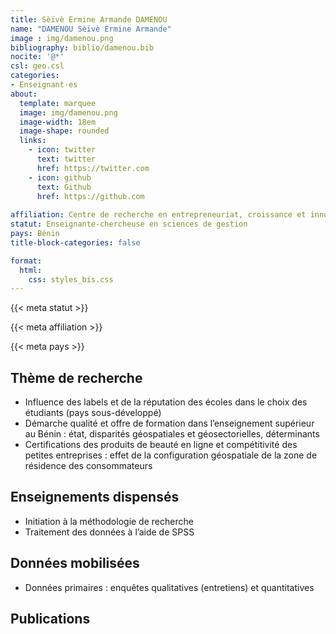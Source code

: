 ```yaml
---
title: Sèïvè Ermine Armande DAMENOU
name: "DAMENOU Sèïvè Ermine Armande"
image : img/damenou.png
bibliography: biblio/damenou.bib
nocite: '@*'
csl: geo.csl
categories: 
- Enseignant·es
about:
  template: marquee
  image: img/damenou.png
  image-width: 18em
  image-shape: rounded
  links:
    - icon: twitter
      text: twitter
      href: https://twitter.com
    - icon: github
      text: Github
      href: https://github.com
      
affiliation: Centre de recherche en entrepreneuriat, croissance et innovation (CRECI), Université de Parakou
statut: Enseignante-chercheuse en sciences de gestion
pays: Bénin
title-block-categories: false

format:
  html: 
    css: styles_bis.css
---
```


::: {#profil}
::: {#statut}
{{< meta statut >}}
:::

::: {#affiliation}
{{< meta affiliation >}}
:::

::: {#pays}
<i class="bi bi-globe2"></i> {{< meta pays >}}\
:::
:::

## <i class="bi bi-ui-checks-grid"></i> Thème de recherche

::: {#liste}
-   Influence des labels et de la réputation des écoles dans le choix des étudiants (pays sous-développé)
-   Démarche qualité et offre de formation dans l'enseignement supérieur au Bénin : état, disparités géospatiales et géosectorielles, déterminants
-   Certifications des produits de beauté en ligne et compétitivité des petites entreprises : effet de la configuration géospatiale de la zone de résidence des consommateurs
:::

## <i class="bi bi-person-video3"></i> Enseignements dispensés

<div>

-   Initiation à la méthodologie de recherche
-   Traitement des données à l'aide de SPSS

</div>

## <i class="bi bi-clipboard-data"></i> Données mobilisées

-   Données primaires : enquêtes qualitatives (entretiens) et quantitatives

## <i class="bi bi-file-earmark-text"></i> Publications

::: {#refs}
:::
